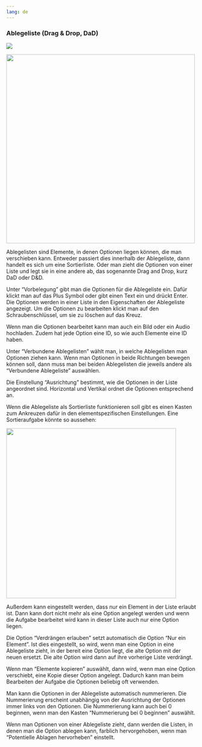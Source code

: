 ```yaml
---
lang: de
---
```


### Ablegeliste (Drag & Drop, DaD) 

![](Grafiken/zuordnung_ablegeliste.png)

![](Grafiken/prototyp_DaD_horizontal.png){width=500}

Ablegelisten sind Elemente, in denen Optionen liegen können, die man verschieben kann. Entweder passiert dies innerhalb der Ablegeliste, dann handelt es sich um eine Sortierliste. Oder man zieht die Optionen von einer Liste und legt sie in eine andere ab, das sogenannte Drag and Drop, kurz DaD oder D&D.

Unter "Vorbelegung" gibt man die Optionen für die Ablegeliste ein. Dafür klickt man auf das Plus Symbol oder gibt einen Text ein und drückt Enter. Die Optionen werden in einer Liste in den Eigenschaften der Ablegeliste angezeigt. Um die Optionen zu bearbeiten klickt man auf den Schraubenschlüssel, um sie zu löschen auf das Kreuz. 

Wenn man die Optionen bearbeitet kann man auch ein Bild oder ein Audio hochladen. Zudem hat jede Option eine ID, so wie auch Elemente eine ID haben.

Unter "Verbundene Ablegelisten" wählt man, in welche Ablegelisten man Optionen ziehen kann. Wenn man Optionen in beide Richtungen bewegen können soll, dann muss man bei beiden Ablegelisten die jeweils andere als "Verbundene Ablegeliste" auswählen.

Die Einstellung "Ausrichtung" bestimmt, wie die Optionen in der Liste angeordnet sind. Horizontal und Vertikal ordnet die Optionen entsprechend an.

Wenn die Ablegeliste als Sortierliste funktionieren soll gibt es einen Kasten zum Ankreuzen dafür in den elementspezifischen Einstellungen. Eine Sortieraufgabe könnte so aussehen:

![](Grafiken/prototyp_DaD_Sortier.png){width=450}

Außerdem kann eingestellt werden, dass nur ein Element in der Liste erlaubt ist. Dann kann dort nicht mehr als eine Option angelegt werden und wenn die Aufgabe bearbeitet wird kann in dieser Liste auch nur eine Option liegen. 

Die Option "Verdrängen erlauben" setzt automatisch die Option "Nur ein Element". Ist dies eingestellt, so wird, wenn man eine Option in eine Ablegeliste zieht, in der bereit eine Option liegt, die alte Option mit der neuen ersetzt. Die alte Option wird dann auf ihre vorherige Liste verdrängt.

Wenn man  "Elemente kopieren" auswählt, dann wird, wenn man eine Option verschiebt, eine Kopie dieser Option angelegt. Dadurch kann man beim Bearbeiten der Aufgabe die Optionen beliebig oft verwenden.

Man kann die Optionen in der Ablegeliste automatisch nummerieren. Die Nummerierung erscheint unabhängig von der Ausrichtung der Optionen immer links von den Optionen. Die Nummerierung kann auch bei 0 beginnen, wenn man den Kasten "Nummerierung bei 0 beginnen" auswählt.

Wenn man Optionen von einer Ablegeliste zieht, dann werden die Listen, in denen man die Option ablegen kann, farblich hervorgehoben, wenn man "Potentielle Ablagen hervorheben" einstellt.

